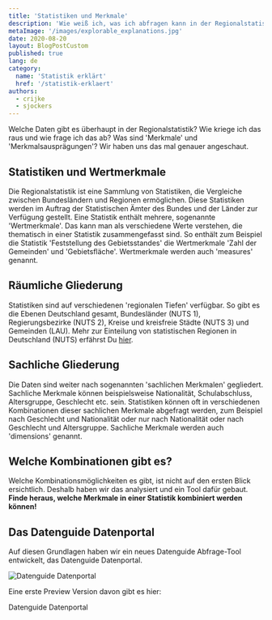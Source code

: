 ```yaml
---
title: 'Statistiken und Merkmale'
description: 'Wie weiß ich, was ich abfragen kann in der Regionalstatistik?'
metaImage: '/images/explorable_explanations.jpg'
date: 2020-08-20
layout: BlogPostCustom
published: true
lang: de
category:
  name: 'Statistik erklärt'
  href: '/statistik-erklaert'
authors:
  - crijke
  - sjockers
---
```



<Container maxWidth="lg">
  <BodyText>

Welche Daten gibt es überhaupt in der Regionalstatistik? Wie kriege ich das raus und wie frage ich das ab?
Was sind 'Merkmale' und 'Merkmalsausprägungen'? Wir haben uns das mal genauer angeschaut.

## Statistiken und Wertmerkmale

Die Regionalstatistik ist eine Sammlung von Statistiken, die Vergleiche zwischen Bundesländern und Regionen ermöglichen.
Diese Statistiken werden im Auftrag der Statistischen Ämter des Bundes und der Länder zur Verfügung gestellt.
Eine Statistik enthält mehrere, sogenannte 'Wertmerkmale'. Das kann man als verschiedene Werte verstehen, die thematisch
in einer Statistik zusammengefasst sind. So enthält zum Beispiel die Statistik 'Feststellung des Gebietsstandes' die Wertmerkmale
'Zahl der Gemeinden' und 'Gebietsfläche'. Wertmerkmale werden auch 'measures' genannt.

<StatisticsTree />

## Räumliche Gliederung

Statistiken sind auf verschiedenen 'regionalen Tiefen' verfügbar. So gibt es die Ebenen Deutschland gesamt, Bundesländer (NUTS 1),
Regierungsbezirke (NUTS 2), Kreise und kreisfreie Städte (NUTS 3) und Gemeinden (LAU).
Mehr zur Einteilung von statistischen Regionen in Deutschland (NUTS) erfährst Du [hier](/statistik-erklaert/nuts).

## Sachliche Gliederung

Die Daten sind weiter nach sogenannten 'sachlichen Merkmalen' gegliedert. Sachliche Merkmale können beispielsweise Nationalität,
Schulabschluss, Altersgruppe, Geschlecht etc. sein. Statistiken können oft in verschiedenen Kombinationen dieser sachlichen Merkmale
abgefragt werden, zum Beispiel nach Geschlecht und Nationalität oder nur nach Nationalität oder nach Geschlecht und Altersgruppe.
Sachliche Merkmale werden auch 'dimensions' genannt.

## Welche Kombinationen gibt es?

Welche Kombinationsmöglichkeiten es gibt, ist nicht auf den ersten Blick ersichtlich. Deshalb haben wir das analysiert und ein Tool
dafür gebaut.
**Finde heraus, welche Merkmale in einer Statistik kombiniert werden können!**

<DimensionExplorable />

## Das Datenguide Datenportal

Auf diesen Grundlagen haben wir ein neues Datenguide Abfrage-Tool entwickelt, das Datenguide Datenportal.

![Datenguide Datenportal](./dimensions/querytool.png)

Eine erste Preview Version davon gibt es hier:

<ArrowLink href="statistiken">Datenguide Datenportal</ArrowLink>

  </BodyText>
</Container>
